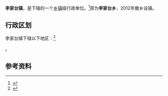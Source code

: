{{中国乡级行政区|21/12/82/216/000}}

'''李家台镇'''，是{{PRC admin/fullname|21/12/82/216/000|3}}下辖的一个[[乡镇|乡镇]]级行政单位。<ref>{{PRC admin/ref sgc|{{PRC admin/parent|21/12/82/216/000}}}}</ref>原为'''李家台乡'''，2012年撤乡设镇。

== 行政区划 ==

李家台镇下辖以下地区：<ref>{{PRC admin/ref sgc|21/12/82/216/000}}</ref>

{{PRC admin/children|21/12/82/216/000}}。

== 参考资料 ==

{{reflist}}

{{PRC admin/navcat|21/12/82/216/000}}
{{辽宁行政区划小作品}}